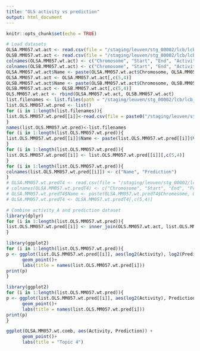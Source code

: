 ```yaml
---
title: "OLS activity vs prediction"
output: html_document
---
```


```r
knitr::opts_chunk$set(echo = TRUE)
```

```r
# Load datasets
OLSA.MM057.wt.act <- read.csv(file = "/staging/leuven/stg_00002/lcb/lcb_projects/CSE/analysis/CHEQ-seq_OLS-A/data/cheq-seq__OLS-A__MM057__filter_min_5.wt__shuffled.bedGraph", header = F,sep = "\t",stringsAsFactors = F)
OLSB.MM057.wt.act <- read.csv(file = "/staging/leuven/stg_00002/lcb/lcb_projects/CSE/analysis/CHEQ-seq_OLS-B/data/cheq-seq__OLS-B__MM057__filter_min_5.wt__shuffled.bedGraph", header = F,sep = "\t",stringsAsFactors = F)
colnames(OLSA.MM057.wt.act) <- c("Chromosome", "Start", "End", "Activity")
colnames(OLSB.MM057.wt.act) <- c("Chromosome", "Start", "End", "Activity")
OLSA.MM057.wt.act$Name <- paste(OLSA.MM057.wt.act$Chromosome, OLSA.MM057.wt.act$Start, OLSA.MM057.wt.act$End)
OLSA.MM057.wt.act <- OLSA.MM057.wt.act[,c(5,4)]
OLSB.MM057.wt.act$Name <- paste(OLSB.MM057.wt.act$Chromosome, OLSB.MM057.wt.act$Start, OLSB.MM057.wt.act$End)
OLSB.MM057.wt.act <- OLSB.MM057.wt.act[,c(5,4)]
OLS.MM057.wt.act <- rbind(OLSA.MM057.wt.act, OLSB.MM057.wt.act)
list.filenames <- list.files(path = "/staging/leuven/stg_00002/lcb/lcb_projects/CSE/Ibrahim predictions/", pattern = "*wt*")
list.OLS.MM057.wt.pred <- list()
for (i in 1:length(list.filenames)){
list.OLS.MM057.wt.pred[[i]]<-read.csv(file = paste0("/staging/leuven/stg_00002/lcb/lcb_projects/CSE/Ibrahim predictions/",list.filenames[i]), header = F,sep = "\t",stringsAsFactors = F)
}
names(list.OLS.MM057.wt.pred)<-list.filenames
for (i in 1:length(list.OLS.MM057.wt.pred)){
list.OLS.MM057.wt.pred[[i]]$Name <- paste(list.OLS.MM057.wt.pred[[i]]$V1, list.OLS.MM057.wt.pred[[i]]$V2, list.OLS.MM057.wt.pred[[i]]$V3)
}
for (i in 1:length(list.OLS.MM057.wt.pred)){
list.OLS.MM057.wt.pred[[i]] <- list.OLS.MM057.wt.pred[[i]][,c(5,4)]
}
for (i in 1:length(list.OLS.MM057.wt.pred)){
colnames(list.OLS.MM057.wt.pred[[i]]) <- c("Name", "Prediction")
}
# OLSA.MM057.wt.predT4 <- read.csv(file = "/staging/leuven/stg_00002/lcb/itask/files/David_190bp_enhancer_activity/OLS_A/wt/Topic_4.bedGraph", header = F,sep = "\t",stringsAsFactors = F)
# colnames(OLSA.MM057.wt.predT4) <- c("Chromosome", "Start", "End", "Prediction")
# OLSA.MM057.wt.predT4$Name <- paste(OLSA.MM057.wt.predT4$Chromosome, OLSA.MM057.wt.predT4$Start, OLSA.MM057.wt.predT4$End)
# OLSA.MM057.wt.predT4 <- OLSA.MM057.wt.predT4[,c(5,4)]
```

```r
# Combine activity_A and prediction dataset
library(dplyr)
for (i in 1:length(list.OLS.MM057.wt.pred)){
list.OLS.MM057.wt.pred[[i]] <- inner_join(OLS.MM057.wt.act, list.OLS.MM057.wt.pred[[i]], by = "Name")
}
```

```r
library(ggplot2)
for (i in 1:length(list.OLS.MM057.wt.pred)){
p <- ggplot(list.OLS.MM057.wt.pred[[i]], aes(log2(Activity), log2(Prediction))) +
      geom_point()+
      labs(title = names(list.OLS.MM057.wt.pred[i]))
print(p)
}
```

```r
library(ggplot2)
for (i in 1:length(list.OLS.MM057.wt.pred)){
p <- ggplot(list.OLS.MM057.wt.pred[[i]], aes(log2(Activity), Prediction)) +
      geom_point()+
      labs(title = names(list.OLS.MM057.wt.pred[i]))
print(p)
}
```


```r
ggplot(OLSA.MM057.wt.comb, aes(Activity, Prediction)) +
      geom_point()+
      labs(title = "Topic 4")
```

